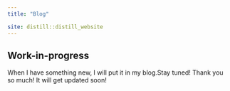 ```yaml
---
title: "Blog"

site: distill::distill_website
---
```


## Work-in-progress   

When I have something new, I will put it in my blog.Stay tuned! Thank you so much! It will get updated soon!